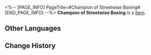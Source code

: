 <%-- [PAGE_INFO]
PageTitle=#Champion of Streetwise Boxing#
[END_PAGE_INFO] --%>
{{Item Infobox
|id          = 81052
|image       = Item Champion of Streetwise Boxing.png
|type        = 
|invCategory = 
|rarity      = 3
|effect      = 
|description = 
}}
'''Champion of Streetwise Boxing''' is a [[Item]].

==Other Languages==
{{Other Languages
|en   = Champion of Streetwise Boxing
|zhs  = 街头出身的拳王
|zht  = 街頭出身的拳王
|ja   = 成り上がりチャンピオン
|ko   = 스트리트 격투왕
|es   = Campeona de boxeo callejero
|fr   = Championne de boxe de rue
|ru   = Чемпион уличного бокса
|th   = Champion of Streetwise Boxing
|vi   = Quyền Vương Đường Phố
|de   = Champion des Straßenboxens
|id   = Champion of Streetwise Boxing
|pt   = Campeã de Boxe de Rua
}}

==Change History==
{{Change History|1.0}}